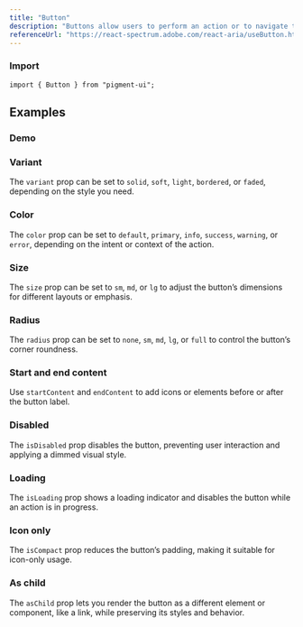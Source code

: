 ```yaml
---
title: "Button"
description: "Buttons allow users to perform an action or to navigate to another page."
referenceUrl: "https://react-spectrum.adobe.com/react-aria/useButton.html"
---
```


### Import

```tsx
import { Button } from "pigment-ui";
```

## Examples

### Demo

<ComponentPreview slug="button/demo" />

### Variant

The `variant` prop can be set to `solid`, `soft`, `light`, `bordered`, or `faded`, depending on the style you need.

<ComponentPreview slug="button/variant" />

### Color

The `color` prop can be set to `default`, `primary`, `info`, `success`, `warning`, or `error`, depending on the intent or context of the action.

<ComponentPreview slug="button/color" />

### Size

The `size` prop can be set to `sm`, `md`, or `lg` to adjust the button’s dimensions for different layouts or emphasis.

<ComponentPreview slug="button/size" />

### Radius

The `radius` prop can be set to `none`, `sm`, `md`, `lg`, or `full` to control the button’s corner roundness.

<ComponentPreview slug="button/radius" />

### Start and end content

Use `startContent` and `endContent` to add icons or elements before or after the button label.

<ComponentPreview slug="button/content" />

### Disabled

The `isDisabled` prop disables the button, preventing user interaction and applying a dimmed visual style.

<ComponentPreview slug="button/disabled" />

### Loading

The `isLoading` prop shows a loading indicator and disables the button while an action is in progress.

<ComponentPreview slug="button/loading" />

### Icon only

The `isCompact` prop reduces the button’s padding, making it suitable for icon-only usage.

<ComponentPreview slug="button/iconOnly" />

### As child

The `asChild` prop lets you render the button as a different element or component, like a link, while preserving its styles and behavior.

<ComponentPreview slug="button/asChild" />
